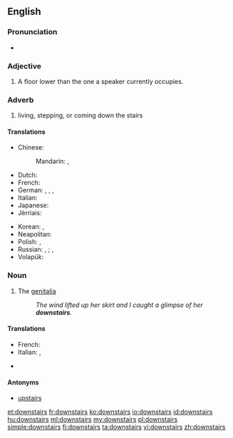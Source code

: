 ==English==

===Pronunciation===
* {{audio|en-us-downstairs.ogg|Audio (US)}}

===Adjective===
{{en-adj|[[further]] downstairs|[[furthest]] downstairs}}

# A floor lower than the one a speaker currently occupies.

===Adverb===
{{en-adv}}

# living, stepping, or coming down the stairs

====Translations====
{{trans-top|downstairs (adverb)}}
* Chinese:
*: Mandarin: {{t|cmn|樓下|sc=Hani}}, {{t|cmn|楼下|tr=lóuxià|sc=Hani}}
* Dutch: {{t+|nl|beneden}}
* French: {{t+|fr|au-dessous}}
* German: {{t+|de|unten}}, {{t+|de|treppab}}, {{t-|de|treppabwärts}}, {{t-|de|nach unten}}
* Italian: {{t+|it|giù}}
* Japanese: {{t-|ja|階下|tr=かいか, kaika|sc=Jpan}}
* Jèrriais: {{tø|roa-jer|à bas}}
{{trans-mid}}
* Korean: {{t+|ko|아래층|tr=araecheung-e|alt=아래층에|sc=Kore}}, {{t+|ko|아래층|tr=araecheung-euro|alt=아래층으로|sc=Kore}} {{qualifier|where to}}
* Neapolitan: {{tø|nap|abbascio}}
* Polish: {{t-|pl|na dole}} {{qualifier|where}}, {{t-|pl|na dół}} {{qualifier|where to}}
* Russian: {{t+|ru|внизу|tr=vnizú|sc=Cyrl}} {{qualifier|where}}, {{t-|ru|на нижнем этаже|tr=na nížnem etažé|sc=Cyrl}} {{qualifier|where}};  {{t+|ru|вниз|tr=vniz|sc=Cyrl}} {{qualifier|where to}}, {{t-|ru|на нижний этаж|tr=na nížnij etáž|sc=Cyrl}} {{qualifier|where to}}
* Volapük: {{t+|vo|dono}}
{{trans-bottom}}

===Noun===
{{en-noun|-}}

# {{context|slang|lang=en}} The [[genitalia]]
#: ''The wind lifted up her skirt and I caught a glimpse of her '''downstairs'''.''

====Translations====
{{trans-top|the genitalia}}
* French: {{t+|fr|en bas}}
* Italian: {{t-|it|di sotto}}, {{t+|it|giù}}
{{trans-mid}}
* {{trreq|ko}}
{{trans-bottom}}

====Antonyms====
* [[upstairs]]

[[et:downstairs]]
[[fr:downstairs]]
[[ko:downstairs]]
[[io:downstairs]]
[[id:downstairs]]
[[hu:downstairs]]
[[ml:downstairs]]
[[my:downstairs]]
[[pl:downstairs]]
[[simple:downstairs]]
[[fi:downstairs]]
[[ta:downstairs]]
[[vi:downstairs]]
[[zh:downstairs]]